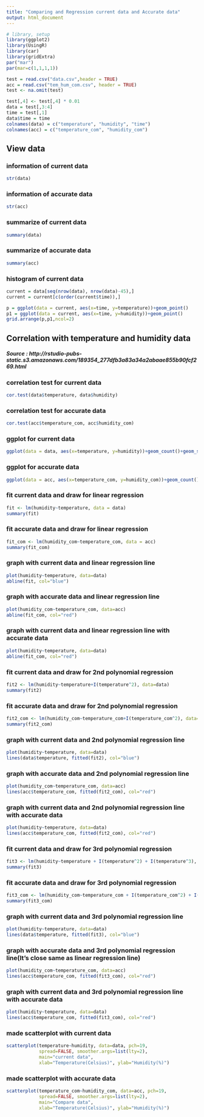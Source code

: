 ```yaml
---
title: "Comparing and Regression current data and Accurate data"
output: html_document
---
```


```r
# library, setup
library(ggplot2)
library(UsingR)
library(car)
library(gridExtra)
par("mar")
par(mar=c(1,1,1,1))
```

```r
test = read.csv("data.csv",header = TRUE)
acc = read.csv("tem_hum_com.csv", header = TRUE)
test <- na.omit(test)

test[,4] <- test[,4] * 0.01
data = test[,3:4]
time = test[,1]
data$time = time
colnames(data) = c("temperature", "humidity", "time")
colnames(acc) = c("temperature_com", "humidity_com")
```

## View data

### information of current data
```r
str(data)
```

### information of accurate data
```r
str(acc)
```

### summarize of current data
```r
summary(data)
```

### summarize of accurate data
```r
summary(acc)
```

### histogram of current data
```r
current = data[seq(nrow(data), nrow(data)-45),]
current = current[c(order(current$time)),]

p = ggplot(data = current, aes(x=time, y=temperature))+geom_point()
p1 = ggplot(data = current, aes(x=time, y=humidity))+geom_point()
grid.arrange(p,p1,ncol=2)
```

## Correlation with temperature and humidity data
##### Source : http://rstudio-pubs-static.s3.amazonaws.com/189354_277dfb3a83a34a2abaae855b90fcf269.html


### correlation test for current data
```r
cor.test(data$temperature, data$humidity)
```

### correlation test for accurate data
```r
cor.test(acc$temperature_com, acc$humidity_com)
```

### ggplot for current data
```r
ggplot(data = data, aes(x=temperature, y=humidity))+geom_count()+geom_smooth(method="lm")
```

### ggplot for accurate data
```r
ggplot(data = acc, aes(x=temperature_com, y=humidity_com))+geom_count()+geom_smooth(method="lm")
```

### fit current data and draw for linear regression
```r
fit <- lm(humidity~temperature, data = data)
summary(fit)
```

### fit accurate data and draw for linear regression
```r
fit_com <- lm(humidity_com~temperature_com, data = acc)
summary(fit_com)
```

### graph with current data and linear regression line
```r
plot(humidity~temperature, data=data)
abline(fit, col="blue")
```

### graph with accurate data and linear regression line
```r
plot(humidity_com~temperature_com, data=acc)
abline(fit_com, col="red")
```

### graph with current data and linear regression line with accurate data
```r
plot(humidity~temperature, data=data)
abline(fit_com, col="red")
```

### fit current data and draw for 2nd polynomial regression
```r
fit2 <- lm(humidity~temperature+I(temperature^2), data=data)
summary(fit2)
```

### fit accurate data and draw for 2nd polynomial regression
```r
fit2_com <- lm(humidity_com~temperature_com+I(temperature_com^2), data=acc)
summary(fit2_com)
```

### graph with current data and 2nd polynomial regression line
```r
plot(humidity~temperature, data=data)
lines(data$temperature, fitted(fit2), col="blue")
```

### graph with accurate data and 2nd polynomial regression line
```r
plot(humidity_com~temperature_com, data=acc)
lines(acc$temperature_com, fitted(fit2_com), col="red")
```

### graph with current data and 2nd polynomial regression line with accurate data
```r
plot(humidity~temperature, data=data)
lines(acc$temperature_com, fitted(fit2_com), col="red")
```

### fit current data and draw for 3rd polynomial regression
```r
fit3 <- lm(humidity~temperature + I(temperature^2) + I(temperature^3), data=data)
summary(fit3)
```

### fit accurate data and draw for 3rd polynomial regression
```r
fit3_com <- lm(humidity_com~temperature_com + I(temperature_com^2) + I(temperature_com^3), data=acc)
summary(fit3_com)
```

### graph with current data and 3rd polynomial regression line
```r
plot(humidity~temperature, data=data)
lines(data$temperature, fitted(fit3), col="blue")
```

### graph with accurate data and 3rd polynomial regression line(It's close same as linear regression line)
```r
plot(humidity_com~temperature_com, data=acc)
lines(acc$temperature_com, fitted(fit3_com), col="red")
```

### graph with current data and 3rd polynomial regression line with accurate data
```r
plot(humidity~temperature, data=data)
lines(acc$temperature_com, fitted(fit3_com), col="red")
```

### made scatterplot with current data
```r
scatterplot(temperature~humidity, data=data, pch=19,
            spread=FALSE, smoother.args=list(lty=2),
            main="current data",
            xlab="Temperature(Celsius)", ylab="Humidity(%)")
```

### made scatterplot with accurate data
```r
scatterplot(temperature_com~humidity_com, data=acc, pch=19,
            spread=FALSE, smoother.args=list(lty=2),
            main="Compare data",
            xlab="Temperature(Celsius)", ylab="Humidity(%)")
```